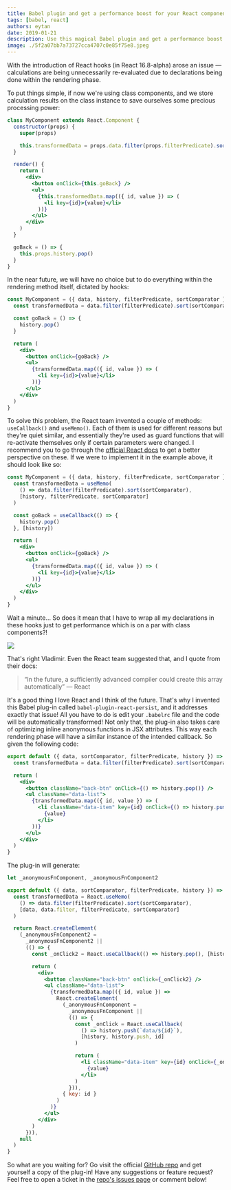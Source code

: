 ```yaml
---
title: Babel plugin and get a performance boost for your React components
tags: [babel, react]
authors: eytan
date: 2019-01-21
description: Use this magical Babel plugin and get a performance boost for your React components.
image: ./5f2a07bb7a73727cca4707c0e85f75e8.jpeg
---
```


With the introduction of React hooks (in React 16.8-alpha) arose an issue — calculations are being
unnecessarily re-evaluated due to declarations being done within the rendering phase.

To put things simple, if now we're using class components, and we store calculation results on the
class instance to save ourselves some precious processing power:

```jsx
class MyComponent extends React.Component {
  constructor(props) {
    super(props)

    this.transformedData = props.data.filter(props.filterPredicate).sort(props.sortComparator)
  }

  render() {
    return (
      <div>
        <button onClick={this.goBack} />
        <ul>
          {this.transformedData.map(({ id, value }) => (
            <li key={id}>{value}</li>
          ))}
        </ul>
      </div>
    )
  }

  goBack = () => {
    this.props.history.pop()
  }
}
```

In the near future, we will have no choice but to do everything within the rendering method itself,
dictated by hooks:

```jsx
const MyComponent = ({ data, history, filterPredicate, sortComparator }) => {
  const transformedData = data.filter(filterPredicate).sort(sortComparator)

  const goBack = () => {
    history.pop()
  }

  return (
    <div>
      <button onClick={goBack} />
      <ul>
        {transformedData.map(({ id, value }) => (
          <li key={id}>{value}</li>
        ))}
      </ul>
    </div>
  )
}
```

To solve this problem, the React team invented a couple of methods: `useCallback()` and `useMemo()`.
Each of them is used for different reasons but they're quiet similar, and essentially they're used
as guard functions that will re-activate themselves only if certain parameters were changed. I
recommend you to go through the
[official React docs](https://reactjs.org/docs/hooks-reference.html#usecallback) to get a better
perspective on these. If we were to implement it in the example above, it should look like so:

```jsx
const MyComponent = ({ data, history, filterPredicate, sortComparator }) => {
  const transformedData = useMemo(
    () => data.filter(filterPredicate).sort(sortComparator),
    [history, filterPredicate, sortComparator]
  )

  const goBack = useCallback(() => {
    history.pop()
  }, [history])

  return (
    <div>
      <button onClick={goBack} />
      <ul>
        {transformedData.map(({ id, value }) => (
          <li key={id}>{value}</li>
        ))}
      </ul>
    </div>
  )
}
```

Wait a minute… So does it mean that I have to wrap all my declarations in these hooks just to get
performance which is on a par with class components?!

![](./893729d5d857bd8f7ebcdfc388a150e8.jpeg)

That's right Vladimir. Even the React team suggested that, and I quote from their docs:

> “In the future, a sufficiently advanced compiler could create this array automatically” — React

It's a good thing I love React and I think of the future. That's why I invented this Babel plug-in
called `babel-plugin-react-persist`, and it addresses exactly that issue! All you have to do is edit
your `.babelrc` file and the code will be automatically transformed! Not only that, the plug-in also
takes care of optimizing inline anonymous functions in JSX attributes. This way each rendering phase
will have a similar instance of the intended callback. So given the following code:

```jsx
export default ({ data, sortComparator, filterPredicate, history }) => {
  const transformedData = data.filter(filterPredicate).sort(sortComparator)

  return (
    <div>
      <button className="back-btn" onClick={() => history.pop()} />
      <ul className="data-list">
        {transformedData.map(({ id, value }) => (
          <li className="data-item" key={id} onClick={() => history.push(`data/${id}`)}>
            {value}
          </li>
        ))}
      </ul>
    </div>
  )
}
```

The plug-in will generate:

```jsx
let _anonymousFnComponent, _anonymousFnComponent2

export default ({ data, sortComparator, filterPredicate, history }) => {
  const transformedData = React.useMemo(
    () => data.filter(filterPredicate).sort(sortComparator),
    [data, data.filter, filterPredicate, sortComparator]
  )

  return React.createElement(
    (_anonymousFnComponent2 =
      _anonymousFnComponent2 ||
      (() => {
        const _onClick2 = React.useCallback(() => history.pop(), [history, history.pop])

        return (
          <div>
            <button className="back-btn" onClick={_onClick2} />
            <ul className="data-list">
              {transformedData.map(({ id, value }) =>
                React.createElement(
                  (_anonymousFnComponent =
                    _anonymousFnComponent ||
                    (() => {
                      const _onClick = React.useCallback(
                        () => history.push(`data/${id}`),
                        [history, history.push, id]
                      )

                      return (
                        <li className="data-item" key={id} onClick={_onClick}>
                          {value}
                        </li>
                      )
                    })),
                  { key: id }
                )
              )}
            </ul>
          </div>
        )
      })),
    null
  )
}
```

So what are you waiting for? Go visit the official
[GitHub repo](https://github.com/DAB0mB/babel-plugin-react-persist) and get yourself a copy of the
plug-in! Have any suggestions or feature request? Feel free to open a ticket in the
[repo's issues page](https://github.com/DAB0mB/babel-plugin-react-persist/issues) or comment below!
